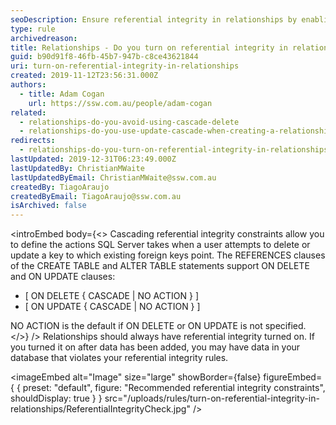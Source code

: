```yaml
---
seoDescription: Ensure referential integrity in relationships by enabling cascading constraints to maintain data consistency and prevent orphaned records.
type: rule
archivedreason:
title: Relationships - Do you turn on referential integrity in relationships?
guid: b90d91f8-46fb-45b7-947b-c8ce43621844
uri: turn-on-referential-integrity-in-relationships
created: 2019-11-12T23:56:31.000Z
authors:
  - title: Adam Cogan
    url: https://ssw.com.au/people/adam-cogan
related:
  - relationships-do-you-avoid-using-cascade-delete
  - relationships-do-you-use-update-cascade-when-creating-a-relationship
redirects:
  - relationships-do-you-turn-on-referential-integrity-in-relationships
lastUpdated: 2019-12-31T06:23:49.000Z
lastUpdatedBy: ChristianMWaite
lastUpdatedByEmail: ChristianMWaite@ssw.com.au
createdBy: TiagoAraujo
createdByEmail: TiagoAraujo@ssw.com.au
isArchived: false
---
```


<introEmbed
  body={<>
Cascading referential integrity constraints allow you to define the actions SQL Server takes when a user attempts to delete or update a key to which existing foreign keys point. The REFERENCES clauses of the CREATE TABLE and ALTER TABLE statements support ON DELETE and ON UPDATE clauses:

- [ ON DELETE { CASCADE | NO ACTION } ]
- [ ON UPDATE { CASCADE | NO ACTION } ]

NO ACTION is the default if ON DELETE or ON UPDATE is not specified.
  </>}
/>
Relationships should always have referential integrity turned on. If you turned it on after data has been added, you may have data in your database that violates your referential integrity rules.


<imageEmbed
  alt="Image"
  size="large"
  showBorder={false}
  figureEmbed={ {
    preset: "default",
    figure: "Recommended referential integrity constraints",
    shouldDisplay: true
  } }
  src="/uploads/rules/turn-on-referential-integrity-in-relationships/ReferentialIntegrityCheck.jpg"
/>
